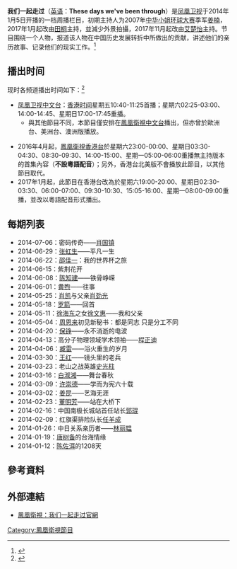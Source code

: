 {{In-progress_tvshow|我们一起走过}}
{{电视节目信息框
| 名称      = 我们一起走过
| 英文名称  = These days we've been through
| 图片      = [[File:我们一起走过.jpg|300px]]
| 图说      = 2014年7月起使用的片头
| 类型      = 纪实
| 原创      = [[凤凰卫视|凤凰卫视]]
| 主持      = [[艾楚怡|艾楚怡]]
| 国家      = {{HK}}
| 语言      = 中文台：[[普通话|普通话]]<br>香港台：[[粵語|粵語]]／[[普通话|普通话]]
| 字幕      = [[繁体中文|繁体中文]]
| 标语      = 
| 集数      = 27（截至2014年7月13日）
| 每集长度  = 45分钟（含广告）→<br>50分钟（2016年起）
| 制作公司  = [[凤凰卫视|凤凰卫视]]
| 电视网    = [[凤凰卫视中文台|凤凰卫视中文台]]、[[凤凰卫视香港台|香港台]]
| 图像制式  = [[SDTV|SDTV]]、[[HDTV|HDTV]]（高标清同步广播）
| 播出国家  = {{HK}}
| 开始      = 2014年1月5日
| 结束      = 至今
| 前作      = 《[[世纪大讲堂|世纪大讲堂]]》
| 官方网站  = http://phtv.ifeng.com/program/wmyqzg/
}}
'''我们一起走过'''（[[英语|英语]]：'''These days we've been through'''）是[[凤凰卫视|凤凰卫视]]于2014年1月5日开播的一档周播栏目，初期主持人为2007年[[中华小姐环球大赛|中华小姐环球大赛]]季军[[姜楠|姜楠]]，2017年1月起改由[[田桐|田桐]]主持，並減少外景拍攝，2017年11月起改由[[艾楚怡|艾楚怡]]主持。节目围绕一个人物，报道该人物在中国历史发展转折中所做出的贡献，讲述他们的亲历故事、记录他们的现实工作。<ref>{{Cite web |url=http://v.ifeng.com/vlist/tv/wmyqzg/all/0/1/detail.shtml |title=节目介绍 |access-date=2014-07-13 |archive-date=2019-09-16 |archive-url=https://web.archive.org/web/20190916154553/http://v.ifeng.com/vlist/tv/wmyqzg/all/0/1/detail.shtml |dead-url=no }}</ref>

==播出时间==
现时各频道播出时间如下：<ref>{{Cite web |url=http://phtv.ifeng.com/epg/ |title=节目单 |access-date=2014-07-13 |archive-date=2013-07-14 |archive-url=https://web.archive.org/web/20130714052031/http://phtv.ifeng.com/epg/ |dead-url=no }}</ref>
*[[凤凰卫视中文台|凤凰卫视中文台]]：[[香港时间|香港时间]]星期五10:40-11:25首播；星期六02:25-03:00、14:00-14:45、星期日17:00-17:45重播。
**與其他節目不同，本節目僅安排在[[鳳凰衛視中文台|鳳凰衛視中文台]]播出，但亦曾於歐洲台、美洲台、澳洲版播放。

*2016年4月起，[[鳳凰衛視香港台|鳳凰衛視香港台]]於星期六23:00-00:00、星期日03:30-04:30、08:30-09:30、14:00-15:00、星期一05:00-06:00重播無主持版本的首集內容（'''不設粵語配音'''）；另外，香港台北美版不會播放此節目，以其他節目取代。
*2017年1月起，此節目在香港台改為於星期六19:00-20:00、星期日02:30-03:30、06:00-07:00、09:30-10:30、15:05-16:00、星期一08:00-09:00重播，並改以粵語配音形式播出。

==每期列表==
* 2014-07-06：密码传奇——[[肖国镇|肖国镇]] 
* 2014-06-29：[[张虹生|张虹生]]——平凡一生   
* 2014-06-22：[[邵佳一|邵佳一]]：我的世界杯之旅   
* 2014-06-15：紫荆花开   
* 2014-06-08：[[陈知建|陈知建]]——铁骨峥嵘   
* 2014-06-01：[[黄煦|黄煦]]——往事   
* 2014-05-25：[[肖凯|肖凯]]与父亲[[肖劲光|肖劲光]]   
* 2014-05-18：[[罗箭|罗箭]]——回首   
* 2014-05-11：[[徐海东|徐海东]]之女[[徐文惠|徐文惠]]——我和父亲   
* 2014-05-04：[[周恩来|周恩来]]初见新秘书：都是同志 只是分工不同   
* 2014-04-20：[[保铮|保铮]]——永不消逝的电波   
* 2014-04-13：高分子物理领域学术领袖——[[程正迪|程正迪]]   
* 2014-04-06：[[臧雷|臧雷]]——浴火重生的岁月   
* 2014-03-30：[[王红|王红]]——镜头里的老兵   
* 2014-03-23：老山之战英雄[[史光柱|史光柱]] 
* 2014-03-16：[[白淑湘|白淑湘]]——舞台春秋   
* 2014-03-09：[[许崇德|许崇德]]——学而为宪六十载   
* 2014-03-02：[[姜昆|姜昆]]——艺海无涯   
* 2014-02-23：[[董明芳|董明芳]]——站在大桥下   
* 2014-02-16：中国南极长城站首任站长[[郭琨|郭琨]]  
* 2014-02-09：红旗渠排险队长[[任羊成|任羊成]]   
* 2014-01-26：中日关系亲历者——[[林丽韫|林丽韫]]   
* 2014-01-19：[[唐树备|唐树备]]的台海情缘   
* 2014-01-12：[[陈佐洱|陈佐洱]]的1208天 

==參考資料==
{{Reflist}}

==外部連結==
*[http://phtv.ifeng.com/program/wmyqzg/ 鳳凰衛視：我们一起走过官網] {{Wayback|url=http://phtv.ifeng.com/program/wmyqzg/ |date=20200605012520 }}

[[Category:鳳凰衛視節目|Category:鳳凰衛視節目]]